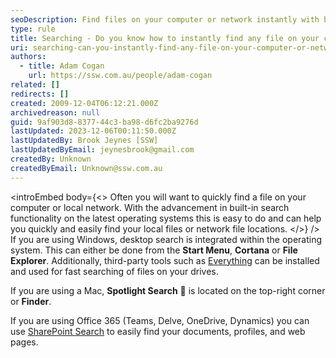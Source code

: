 ```yaml
---
seoDescription: Find files on your computer or network instantly with built-in search functionality and third-party tools.
type: rule
title: Searching - Do you know how to instantly find any file on your computer or network?
uri: searching-can-you-instantly-find-any-file-on-your-computer-or-network
authors:
  - title: Adam Cogan
    url: https://ssw.com.au/people/adam-cogan
related: []
redirects: []
created: 2009-12-04T06:12:21.000Z
archivedreason: null
guid: 9af903d8-8377-44c3-ba98-d6fc2ba9276d
lastUpdated: 2023-12-06T00:11:50.000Z
lastUpdatedBy: Brook Jeynes [SSW]
lastUpdatedByEmail: jeynesbrook@gmail.com
createdBy: Unknown
createdByEmail: Unknown@ssw.com.au
---
```


<introEmbed
  body={<>
Often you will want to quickly find a file on your computer or local network. With the advancement in built-in search functionality on the latest operating systems this is easy to do and can help you quickly and easily find your local files or network file locations.
  </>}
/>
If you are using Windows, desktop search is integrated within the operating system. This can either be done from the **Start Menu**, **Cortana** or **File Explorer**. Additionally, third-party tools such as [Everything](https://www.voidtools.com/) can be installed and used for fast searching of files on your drives.

If you are using a Mac, **Spotlight Search** 🔎 is located on the top-right corner or **Finder**.

If you are using Office 365 (Teams, Delve, OneDrive, Dynamics) you can use [SharePoint Search](/do-you-know-what-are-the-sharepoint-features-our-customers-love) to easily find your documents, profiles, and web pages.
